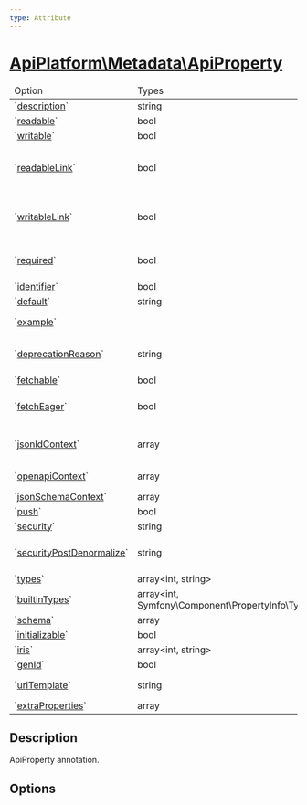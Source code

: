```yaml
---
type: Attribute
---
```


# [ApiPlatform\Metadata\ApiProperty](/docs/v3.2/reference/Metadata/ApiProperty)


<table>
    <thead><tr><td>Option</td><td>Types</td><td>Description</td></tr></thead>
    <tbody>
<tr><td>`<a href="/docs/v3.2/reference/Metadata/ApiProperty#description">description</a>`</td><td>string</td><td></td></tr>

<tr><td>`<a href="/docs/v3.2/reference/Metadata/ApiProperty#readable">readable</a>`</td><td>bool</td><td></td></tr>

<tr><td>`<a href="/docs/v3.2/reference/Metadata/ApiProperty#writable">writable</a>`</td><td>bool</td><td></td></tr>

<tr><td>`<a href="/docs/v3.2/reference/Metadata/ApiProperty#readablelink">readableLink</a>`</td><td>bool</td><td>https://api-platform.com/docs/core/serialization/#force-iri-with-relations-of-the-same-type-parentchilds-relations</td></tr>

<tr><td>`<a href="/docs/v3.2/reference/Metadata/ApiProperty#writablelink">writableLink</a>`</td><td>bool</td><td>https://api-platform.com/docs/core/serialization/#force-iri-with-relations-of-the-same-type-parentchilds-relations</td></tr>

<tr><td>`<a href="/docs/v3.2/reference/Metadata/ApiProperty#required">required</a>`</td><td>bool</td><td>https://api-platform.com/docs/admin/validation/#client-side-validation</td></tr>

<tr><td>`<a href="/docs/v3.2/reference/Metadata/ApiProperty#identifier">identifier</a>`</td><td>bool</td><td>https://api-platform.com/docs/core/identifiers/</td></tr>

<tr><td>`<a href="/docs/v3.2/reference/Metadata/ApiProperty#default">default</a>`</td><td>string</td><td></td></tr>

<tr><td>`<a href="/docs/v3.2/reference/Metadata/ApiProperty#example">example</a>`</td><td></td><td>https://api-platform.com/docs/core/openapi/#using-the-openapi-and-swagger-contexts</td></tr>

<tr><td>`<a href="/docs/v3.2/reference/Metadata/ApiProperty#deprecationreason">deprecationReason</a>`</td><td>string</td><td>https://api-platform.com/docs/core/deprecations/#deprecating-resource-classes-operations-and-properties</td></tr>

<tr><td>`<a href="/docs/v3.2/reference/Metadata/ApiProperty#fetchable">fetchable</a>`</td><td>bool</td><td></td></tr>

<tr><td>`<a href="/docs/v3.2/reference/Metadata/ApiProperty#fetcheager">fetchEager</a>`</td><td>bool</td><td>https://api-platform.com/docs/core/performance/#eager-loading</td></tr>

<tr><td>`<a href="/docs/v3.2/reference/Metadata/ApiProperty#jsonldcontext">jsonldContext</a>`</td><td>array</td><td>https://api-platform.com/docs/core/extending-jsonld-context/#extending-json-ld-and-hydra-contexts</td></tr>

<tr><td>`<a href="/docs/v3.2/reference/Metadata/ApiProperty#openapicontext">openapiContext</a>`</td><td>array</td><td>https://api-platform.com/docs/core/openapi/#using-the-openapi-and-swagger-contexts</td></tr>

<tr><td>`<a href="/docs/v3.2/reference/Metadata/ApiProperty#jsonschemacontext">jsonSchemaContext</a>`</td><td>array</td><td></td></tr>

<tr><td>`<a href="/docs/v3.2/reference/Metadata/ApiProperty#push">push</a>`</td><td>bool</td><td>https://api-platform.com/docs/core/push-relations/</td></tr>

<tr><td>`<a href="/docs/v3.2/reference/Metadata/ApiProperty#security">security</a>`</td><td>string</td><td>https://api-platform.com/docs/core/security</td></tr>

<tr><td>`<a href="/docs/v3.2/reference/Metadata/ApiProperty#securitypostdenormalize">securityPostDenormalize</a>`</td><td>string</td><td>https://api-platform.com/docs/core/security/#executing-access-control-rules-after-denormalization</td></tr>

<tr><td>`<a href="/docs/v3.2/reference/Metadata/ApiProperty#types">types</a>`</td><td>array&lt;int, string&gt;</td><td>the RDF types of this property</td></tr>

<tr><td>`<a href="/docs/v3.2/reference/Metadata/ApiProperty#builtintypes">builtinTypes</a>`</td><td>array&lt;int, Symfony\Component\PropertyInfo\Type&gt;</td><td></td></tr>

<tr><td>`<a href="/docs/v3.2/reference/Metadata/ApiProperty#schema">schema</a>`</td><td>array</td><td></td></tr>

<tr><td>`<a href="/docs/v3.2/reference/Metadata/ApiProperty#initializable">initializable</a>`</td><td>bool</td><td></td></tr>

<tr><td>`<a href="/docs/v3.2/reference/Metadata/ApiProperty#iris">iris</a>`</td><td>array&lt;int, string&gt;</td><td></td></tr>

<tr><td>`<a href="/docs/v3.2/reference/Metadata/ApiProperty#genid">genId</a>`</td><td>bool</td><td></td></tr>

<tr><td>`<a href="/docs/v3.2/reference/Metadata/ApiProperty#uritemplate">uriTemplate</a>`</td><td>string</td><td>(experimental) whether to return the subRessource collection IRI instead of an iterable of IRI</td></tr>

<tr><td>`<a href="/docs/v3.2/reference/Metadata/ApiProperty#extraproperties">extraProperties</a>`</td><td>array</td><td></td></tr>

</tbody></table>


## Description


ApiProperty annotation.



## Options

